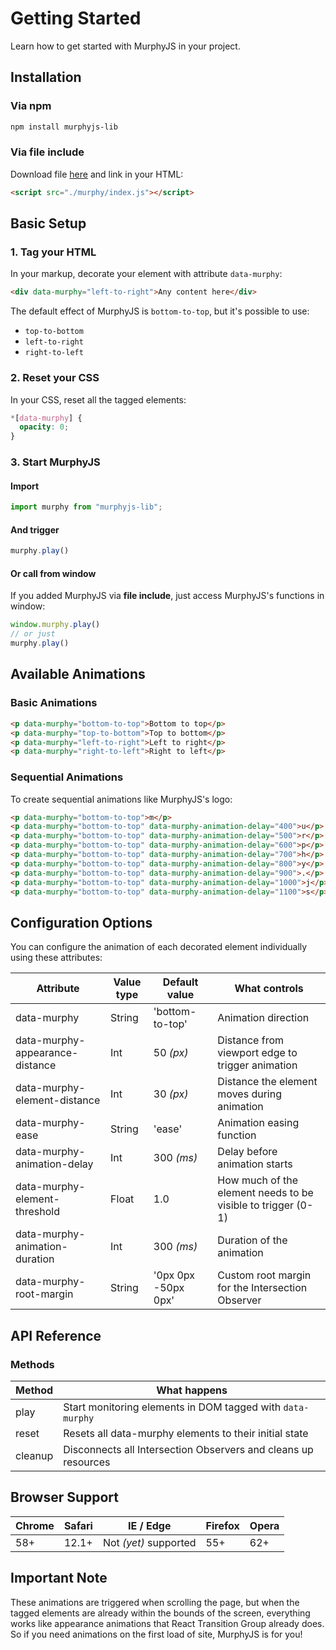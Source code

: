 # Getting Started

Learn how to get started with MurphyJS in your project.

## Installation

### Via npm

```bash
npm install murphyjs-lib
```

### Via file include

Download file [here](https://raw.githubusercontent.com/cesarolvr/murphyjs-lib/master/dist/index.js) and link in your HTML:

```html
<script src="./murphy/index.js"></script>
```

## Basic Setup

### 1. Tag your HTML

In your markup, decorate your element with attribute `data-murphy`:

```html
<div data-murphy="left-to-right">Any content here</div>
```

The default effect of MurphyJS is `bottom-to-top`, but it's possible to use:
- `top-to-bottom`
- `left-to-right`
- `right-to-left`

### 2. Reset your CSS

In your CSS, reset all the tagged elements:

```css
*[data-murphy] {
  opacity: 0;
}
```

### 3. Start MurphyJS

#### Import

```javascript
import murphy from "murphyjs-lib";
```

#### And trigger

```javascript
murphy.play()
```

#### Or call from window

If you added MurphyJS via **file include**, just access MurphyJS's functions in window:

```javascript
window.murphy.play()
// or just
murphy.play()
```

## Available Animations

### Basic Animations

```html
<p data-murphy="bottom-to-top">Bottom to top</p>
<p data-murphy="top-to-bottom">Top to bottom</p>
<p data-murphy="left-to-right">Left to right</p>
<p data-murphy="right-to-left">Right to left</p>
```

### Sequential Animations

To create sequential animations like MurphyJS's logo:

```html
<p data-murphy="bottom-to-top">m</p>
<p data-murphy="bottom-to-top" data-murphy-animation-delay="400">u</p>
<p data-murphy="bottom-to-top" data-murphy-animation-delay="500">r</p>
<p data-murphy="bottom-to-top" data-murphy-animation-delay="600">p</p>
<p data-murphy="bottom-to-top" data-murphy-animation-delay="700">h</p>
<p data-murphy="bottom-to-top" data-murphy-animation-delay="800">y</p>
<p data-murphy="bottom-to-top" data-murphy-animation-delay="900">.</p>
<p data-murphy="bottom-to-top" data-murphy-animation-delay="1000">j</p>
<p data-murphy="bottom-to-top" data-murphy-animation-delay="1100">s</p>
```

## Configuration Options

You can configure the animation of each decorated element individually using these attributes:

| Attribute | Value type | Default value | What controls |
|-----------|------------|---------------|---------------|
| data-murphy | String | 'bottom-to-top' | Animation direction |
| data-murphy-appearance-distance | Int | 50 *(px)* | Distance from viewport edge to trigger animation |
| data-murphy-element-distance | Int | 30 *(px)* | Distance the element moves during animation |
| data-murphy-ease | String | 'ease' | Animation easing function |
| data-murphy-animation-delay | Int | 300 *(ms)* | Delay before animation starts |
| data-murphy-element-threshold | Float | 1.0 | How much of the element needs to be visible to trigger (0-1) |
| data-murphy-animation-duration | Int | 300 *(ms)* | Duration of the animation |
| data-murphy-root-margin | String | '0px 0px -50px 0px' | Custom root margin for the Intersection Observer |

## API Reference

### Methods

| Method | What happens |
|--------|--------------|
| play | Start monitoring elements in DOM tagged with `data-murphy` |
| reset | Resets all data-murphy elements to their initial state |
| cleanup | Disconnects all Intersection Observers and cleans up resources |

## Browser Support

| Chrome | Safari | IE / Edge | Firefox | Opera |
|--------|--------|-----------|---------|-------|
| 58+ | 12.1+ | Not *(yet)* supported | 55+ | 62+ |

## Important Note

These animations are triggered when scrolling the page, but when the tagged elements are already within the bounds of the screen, everything works like appearance animations that React Transition Group already does. So if you need animations on the first load of site, MurphyJS is for you! 